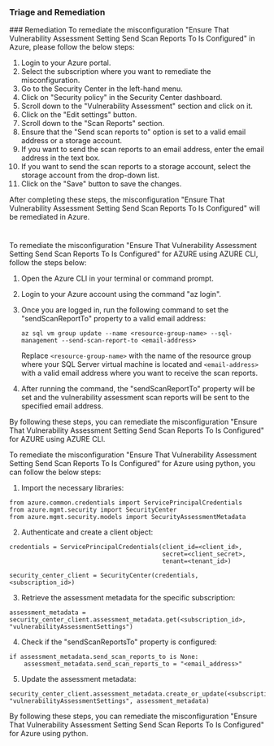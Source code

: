 
### Triage and Remediation
<Tabs>
<Tab title='Remediation'>
### Remediation

<AccordionGroup>
<Accordion title='Using Console' defaultOpen='true'>
To remediate the misconfiguration "Ensure That Vulnerability Assessment Setting Send Scan Reports To Is Configured" in Azure, please follow the below steps:

1. Login to your Azure portal.
2. Select the subscription where you want to remediate the misconfiguration.
3. Go to the Security Center in the left-hand menu.
4. Click on "Security policy" in the Security Center dashboard.
5. Scroll down to the "Vulnerability Assessment" section and click on it.
6. Click on the "Edit settings" button.
7. Scroll down to the "Scan Reports" section.
8. Ensure that the "Send scan reports to" option is set to a valid email address or a storage account.
9. If you want to send the scan reports to an email address, enter the email address in the text box.
10. If you want to send the scan reports to a storage account, select the storage account from the drop-down list.
11. Click on the "Save" button to save the changes.

After completing these steps, the misconfiguration "Ensure That Vulnerability Assessment Setting Send Scan Reports To Is Configured" will be remediated in Azure.

#
</Accordion>

<Accordion title='Using CLI'>
To remediate the misconfiguration "Ensure That Vulnerability Assessment Setting Send Scan Reports To Is Configured" for AZURE using AZURE CLI, follow the steps below:

1. Open the Azure CLI in your terminal or command prompt.
2. Login to your Azure account using the command "az login".
3. Once you are logged in, run the following command to set the "sendScanReportTo" property to a valid email address:

   ```
   az sql vm group update --name <resource-group-name> --sql-management --send-scan-report-to <email-address>
   ```

   Replace `<resource-group-name>` with the name of the resource group where your SQL Server virtual machine is located and `<email-address>` with a valid email address where you want to receive the scan reports.

4. After running the command, the "sendScanReportTo" property will be set and the vulnerability assessment scan reports will be sent to the specified email address.

By following these steps, you can remediate the misconfiguration "Ensure That Vulnerability Assessment Setting Send Scan Reports To Is Configured" for AZURE using AZURE CLI.
</Accordion>

<Accordion title='Using Python'>
To remediate the misconfiguration "Ensure That Vulnerability Assessment Setting Send Scan Reports To Is Configured" for Azure using python, you can follow the below steps:

1. Import the necessary libraries:

```
from azure.common.credentials import ServicePrincipalCredentials
from azure.mgmt.security import SecurityCenter
from azure.mgmt.security.models import SecurityAssessmentMetadata
```

2. Authenticate and create a client object:

```
credentials = ServicePrincipalCredentials(client_id=<client_id>,
                                          secret=<client_secret>,
                                          tenant=<tenant_id>)

security_center_client = SecurityCenter(credentials, <subscription_id>)
```

3. Retrieve the assessment metadata for the specific subscription:

```
assessment_metadata = security_center_client.assessment_metadata.get(<subscription_id>, "vulnerabilityAssessmentSettings")
```

4. Check if the "sendScanReportsTo" property is configured:

```
if assessment_metadata.send_scan_reports_to is None:
    assessment_metadata.send_scan_reports_to = "<email_address>"
```

5. Update the assessment metadata:

```
security_center_client.assessment_metadata.create_or_update(<subscription_id>, "vulnerabilityAssessmentSettings", assessment_metadata)
```

By following these steps, you can remediate the misconfiguration "Ensure That Vulnerability Assessment Setting Send Scan Reports To Is Configured" for Azure using python.
</Accordion>

</AccordionGroup>
</Tab>
</Tabs>
